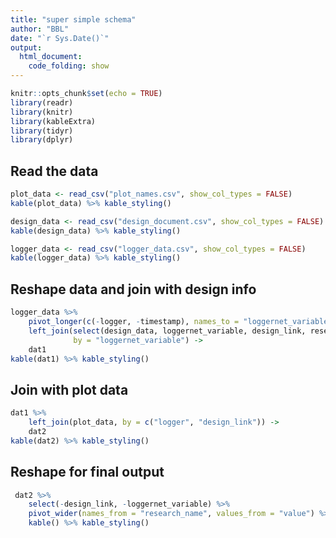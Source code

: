 ```yaml
---
title: "super simple schema"
author: "BBL"
date: "`r Sys.Date()`"
output: 
  html_document:
    code_folding: show
---
```


```r
knitr::opts_chunk$set(echo = TRUE)
library(readr)
library(knitr)
library(kableExtra)
library(tidyr)
library(dplyr)
```

## Read the data

```r
plot_data <- read_csv("plot_names.csv", show_col_types = FALSE)
kable(plot_data) %>% kable_styling()
```

```r
design_data <- read_csv("design_document.csv", show_col_types = FALSE)
kable(design_data) %>% kable_styling()
```

```r
logger_data <- read_csv("logger_data.csv", show_col_types = FALSE)
kable(logger_data) %>% kable_styling()
```

## Reshape data and join with design info

```r
logger_data %>% 
    pivot_longer(c(-logger, -timestamp), names_to = "loggernet_variable") %>%
    left_join(select(design_data, loggernet_variable, design_link, research_name),
              by = "loggernet_variable") ->
    dat1
kable(dat1) %>% kable_styling()
```

## Join with plot data

```r
dat1 %>% 
    left_join(plot_data, by = c("logger", "design_link")) ->
    dat2
kable(dat2) %>% kable_styling()
```

## Reshape for final output

```r
 dat2 %>% 
    select(-design_link, -loggernet_variable) %>% 
    pivot_wider(names_from = "research_name", values_from = "value") %>% 
    kable() %>% kable_styling()
```


